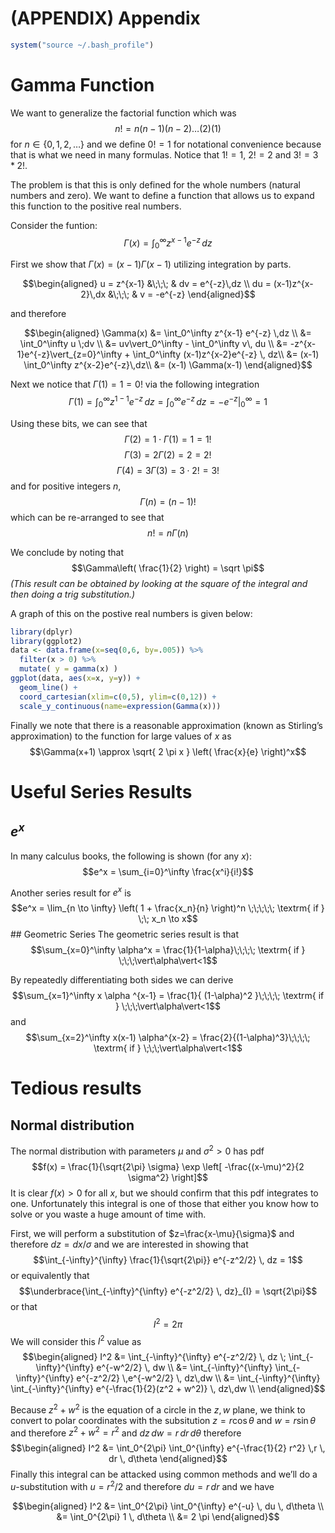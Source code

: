 
# (APPENDIX) Appendix {-}
```r
system("source ~/.bash_profile")
```

# Gamma Function

We want to generalize the factorial function which was 
$$n! = n(n-1)(n-2)\dots(2)(1)$$
for $n \in \{0, 1, 2, \dots\}$ and we define $0!=1$ for notational convenience because that is what we need in many formulas.  Notice that $1! = 1$, $2!=2$ and $3! = 3 * 2!$.

The problem is that this is only defined for the whole numbers (natural numbers and zero).  We want to define a function that allows us to expand this function to the positive real numbers.

Consider the funtion:
$$\Gamma(x) = \int_0^\infty z^{x-1} e^{-z} \,dz$$

First we show that $\Gamma(x) = (x-1)\Gamma(x-1)$ utilizing integration by parts.

$$\begin{aligned}  
u  = z^{x-1}      &\;\;\;  & dv = e^{-z}\,dz \\
du = (x-1)z^{x-2}\,dx &\;\;\;  & v  = -e^{-z} 
\end{aligned}$$

and therefore

$$\begin{aligned}
\Gamma(x) &= \int_0^\infty z^{x-1} e^{-z} \,dz \\
          &= \int_0^\infty u \;dv \\
          &= uv\vert_0^\infty - \int_0^\infty v\, du \\
          &= -z^{x-1}e^{-z}\vert_{z=0}^\infty + \int_0^\infty (x-1)z^{x-2}e^{-z} \, dz\\
          &= (x-1) \int_0^\infty z^{x-2}e^{-z}\,dz\\
          &= (x-1) \Gamma(x-1)
  \end{aligned}$$

Next we notice that $\Gamma(1) = 1 = 0!$ via the following integration
$$\Gamma(1) = \int_0^\infty z^{1-1}e^{-z}\,dz = \int_0^\infty e^{-z} \,dz = -e^{-z} \vert_0^\infty = 1$$

Using these bits, we can see that 
$$\Gamma(2) = 1\cdot \Gamma(1) = 1 = 1!$$
$$\Gamma(3) = 2 \Gamma(2) = 2 = 2!$$
$$\Gamma(4) = 3 \Gamma(3) = 3 \cdot 2! = 3!$$
and for positive integers $n$,
$$\Gamma(n) = (n-1)!$$
which can be re-arranged to see that
$$n! = n \Gamma(n)$$

We conclude by noting that 
$$\Gamma\left( \frac{1}{2} \right) = \sqrt \pi$$ 
_(This result can be obtained by looking at the square of the integral and then doing a trig substitution.)_

A graph of this on the postive real numbers is given below: 

```r
library(dplyr)
library(ggplot2)
data <- data.frame(x=seq(0,6, by=.005)) %>%
  filter(x > 0) %>%
  mutate( y = gamma(x) )
ggplot(data, aes(x=x, y=y)) +
  geom_line() +
  coord_cartesian(xlim=c(0,5), ylim=c(0,12)) +
  scale_y_continuous(name=expression(Gamma(x)))
```

Finally we note that there is a reasonable approximation (known as Stirling's approximation) to the function for large values of $x$ as
$$\Gamma(x+1) \approx \sqrt{ 2 \pi x } \left( \frac{x}{e} \right)^x$$

# Useful Series Results

## $e^x$
In many calculus books, the following is shown (for any $x$):
$$e^x = \sum_{i=0}^\infty \frac{x^i}{i!}$$

Another series result for $e^x$ is 
$$e^x = \lim_{n \to \infty} \left( 1 + \frac{x_n}{n} \right)^n  \;\;\;\;\; \textrm{ if } \;\; x_n \to x$$
## Geometric Series
The geometric series result is that 
$$\sum_{x=0}^\infty \alpha^x = \frac{1}{1-\alpha}\;\;\;\; \textrm{ if } \;\;\;\vert\alpha\vert<1$$

By repeatedly differentiating both sides we can derive
$$\sum_{x=1}^\infty x \alpha ^{x-1} = \frac{1}{ (1-\alpha)^2 }\;\;\;\; \textrm{ if } \;\;\;\vert\alpha\vert<1$$
and
$$\sum_{x=2}^\infty x(x-1) \alpha^{x-2} = \frac{2}{(1-\alpha)^3}\;\;\;\; \textrm{ if } \;\;\;\vert\alpha\vert<1$$

# Tedious results

## Normal distribution

The normal distribution with parameters $\mu$ and $\sigma^2 > 0$ has pdf
$$f(x) = \frac{1}{\sqrt{2\pi} \sigma} \exp \left[ -\frac{(x-\mu)^2}{2 \sigma^2} \right]$$ 
It is clear $f(x)>0$ for all $x$, but we should confirm that this pdf integrates to one. Unfortunately this integral is one of those that either you know how to solve or you waste a huge amount of time with.

First, we will perform a substitution of $z=\frac{x-\mu}{\sigma}$ and therefore $dz = dx/\sigma$ and we are interested in showing that 
$$\int_{-\infty}^{\infty} \frac{1}{\sqrt{2\pi}} e^{-z^2/2} \, dz = 1$$
or equivalently that 
$$\underbrace{\int_{-\infty}^{\infty} e^{-z^2/2} \, dz}_{I} = \sqrt{2\pi}$$
or that
$$I^2 = 2\pi$$
We will consider this $I^2$ value as
$$\begin{aligned} I^2 
  &= \int_{-\infty}^{\infty} e^{-z^2/2} \, dz \; \int_{-\infty}^{\infty} e^{-w^2/2} \, dw \\
  &= \int_{-\infty}^{\infty} \int_{-\infty}^{\infty} e^{-z^2/2} \,e^{-w^2/2} \, dz\,dw \\
  &= \int_{-\infty}^{\infty} \int_{-\infty}^{\infty} e^{-\frac{1}{2}(z^2 + w^2)} \, dz\,dw \\
  \end{aligned}$$
  
Because $z^2 + w^2$ is the equation of a circle in the $z,w$ plane, we think to convert to polar coordinates with the subsitution $z=r \cos \theta$ and $w= r \sin \theta$ and therefore $z^2 + w^2 = r^2$ and $dz\,dw = r\, dr\, d\theta$ therefore
$$\begin{aligned} I^2 
  &= \int_0^{2\pi} \int_0^{\infty} e^{-\frac{1}{2} r^2} \,r \, dr \, d\theta
  \end{aligned}$$
Finally this integral can be attacked using common methods and we'll do a $u$-substitution with $u=r^2/2$ and therefore $du=r\,dr$ and we have

$$\begin{aligned} I^2 
  &= \int_0^{2\pi} \int_0^{\infty} e^{-u}  \, du \, d\theta \\
  &= \int_0^{2\pi} 1 \, d\theta \\
  &= 2 \pi
  \end{aligned}$$


